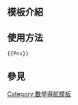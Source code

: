 <includeonly><!-- 在這裡加入模板的保護標識 --></includeonly><noinclude>{{Documentation subpage}}</noinclude>
<!-- 在本行下編輯模板說明 -->
== 模板介紹 ==

== 使用方法 ==
<pre>
{{Pns}}
</pre>

== 參見 ==


<includeonly>
[[Category:數學導航模板]]
</includeonly>